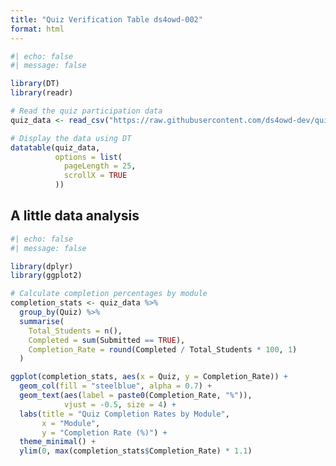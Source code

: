 ```yaml
---
title: "Quiz Verification Table ds4owd-002"
format: html
---
```


```r
#| echo: false
#| message: false

library(DT)
library(readr)

# Read the quiz participation data
quiz_data <- read_csv("https://raw.githubusercontent.com/ds4owd-dev/quiz-data/refs/heads/main/data/quiz_participation.csv?token=GHSAT0AAAAAADFER3QYECMW6VQKN7USUZ7C2GVC4RQ")

# Display the data using DT
datatable(quiz_data,
          options = list(
            pageLength = 25,
            scrollX = TRUE
          ))
```

## A little data analysis

```r
#| echo: false
#| message: false

library(dplyr)
library(ggplot2)

# Calculate completion percentages by module
completion_stats <- quiz_data %>%
  group_by(Quiz) %>%
  summarise(
    Total_Students = n(),
    Completed = sum(Submitted == TRUE),
    Completion_Rate = round(Completed / Total_Students * 100, 1)
  )

ggplot(completion_stats, aes(x = Quiz, y = Completion_Rate)) +
  geom_col(fill = "steelblue", alpha = 0.7) +
  geom_text(aes(label = paste0(Completion_Rate, "%")),
            vjust = -0.5, size = 4) +
  labs(title = "Quiz Completion Rates by Module",
       x = "Module",
       y = "Completion Rate (%)") +
  theme_minimal() +
  ylim(0, max(completion_stats$Completion_Rate) * 1.1)
```